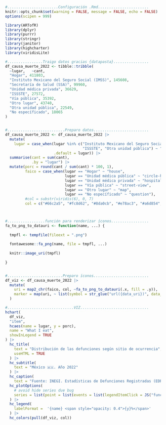 

```r
#.......................Configuración .Rmd.......................
knitr::opts_chunk$set(warning = FALSE, message = FALSE, echo = FALSE)
options(scipen = 999)
```

```r
library(ARTofR)
library(dplyr)
library(purrr) 
library(stringr)
library(janitor)
library(highcharter)
library(viridisLite)
```

```r
#................Traigo datos gracias {datapasta}................
df_causa_muerte_2022 <- tibble::tribble(
  ~lugar,   ~cant,
  "Hogar", 411803,
  "Instituto Mexicano del Seguro Social (IMSS)", 145608,
  "Secretaría de Salud (SSA)", 99960,
  "Unidad médica privada", 36629,
  "ISSSTE", 27572,
  "Vía pública", 35392,
  "Otro lugar", 43740,
  "Otra unidad pública", 22549,
  "No específicado", 18065
)


#..........................Preparo datos.........................
df_causa_muerte_2022 <- df_causa_muerte_2022 |> 
  mutate(
    lugar = case_when(lugar %in% c("Instituto Mexicano del Seguro Social (IMSS)", "Secretaría de Salud (SSA)",
                                   "ISSSTE", "Otra unidad pública") ~ "Unidad médica pública",
                      .default = lugar)) |> 
  summarise(cant = sum(cant),
            .by = "lugar") |> 
  mutate(porc = round(cant / sum(cant) * 100, 1),
         faico = case_when(lugar == "Hogar" ~ "house",
                           lugar == "Unidad médica pública" ~ "circle-h",
                           lugar == "Unidad médica privada" ~ "hospital",
                           lugar == "Vía pública" ~ "street-view",
                           lugar == "Otro lugar" ~ "map",
                           lugar == "No específicado" ~ "question"),
         #col = substr(viridis(6), 0, 7)
         col = c("#66c2a5", "#fc8d62", "#8da0cb", "#e78ac3", "#a6d854", "#ffd92f"))



#.................función para renderizar íconos.................
fa_to_png_to_datauri <- function(name, ...) {
  
  tmpfl <- tempfile(fileext = ".png")
  
  fontawesome::fa_png(name, file = tmpfl, ...)
  
  knitr::image_uri(tmpfl)
  
}


#.........................Preparo íconos.........................
df_viz <- df_causa_muerte_2022 |>
  mutate(
    uri = map2_chr(faico, col, ~fa_to_png_to_datauri(.x, fill = .y)),
    marker = map(uri, ~ list(symbol = str_glue("url({data_uri})", data_uri = .x)))
  )
```

```r

#..............................VIZ...............................
hchart(
  df_viz,
  "item",
  hcaes(name = lugar, y = porc),
  name = "What I eat",
  showInLegend = TRUE
) |>
  hc_title(
    text = "Distribución de las defunciones según sitio de ocurrencia",
    useHTML = TRUE
  ) |> 
  hc_subtitle(
    text = "México 🇲🇽. Año 2022"
  ) |> 
  hc_caption(
    text = "Fuente: INEGI. Estadísticas de Defunciones Registradas (EDR), 2022") |> 
  hc_plotOptions(
    # avoid hide series due bug
    series = list(point = list(events = list(legendItemClick = JS("function(e) {e.preventDefault() }"))))
  ) |>
  hc_legend(
    labelFormat =  '{name} <span style="opacity: 0.4">{y}%</span>'
  ) |>
  hc_colors(pull(df_viz, col))
```
